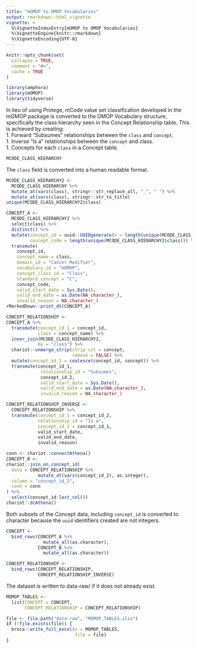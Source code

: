 ```yaml
---
title: "mOMOP to OMOP Vocabularies"
output: rmarkdown::html_vignette
vignette: >
  %\VignetteIndexEntry{mOMOP to OMOP Vocabularies}
  %\VignetteEngine{knitr::rmarkdown}
  %\VignetteEncoding{UTF-8}
---
```


```r
knitr::opts_chunk$set(
  collapse = TRUE,
  comment = "#>",
  cache = TRUE
)
```

```r
library(amphora)
library(mOMOP)
library(tidyverse)
```

In lieu of using Protege, mCode value set classification developed in the mOMOP
package is converted to the OMOP Vocabulary structure, specifically the class 
hierarchy seen in the Concept Relationship table. This is achieved by creating:  
1. Forward "Subsumes" relationships between the `class` and `concept`.  
1. Inverse "Is a" relationships between the `concept` and class.  
1. Concepts for each `class` in a Concept table. 

```r
MCODE_CLASS_HIERARCHY
```

The `class` field is converted into a human readable format. 

```r
MCODE_CLASS_HIERARCHY2 <-
  MCODE_CLASS_HIERARCHY %>%
  mutate_at(vars(class), stringr::str_replace_all, "_", " ") %>%
  mutate_at(vars(class), stringr::str_to_title)
unique(MCODE_CLASS_HIERARCHY2$class)
```

```r
CONCEPT_A <-
  MCODE_CLASS_HIERARCHY2 %>%
  select(class) %>%
  distinct() %>%
  mutate(concept_id = uuid::UUIDgenerate(n = length(unique(MCODE_CLASS_HIERARCHY2$class))),
         concept_code = length(unique(MCODE_CLASS_HIERARCHY2$class))) %>%
  transmute(
    concept_id,
    concept_name = class,
    domain_id = "Cancer Modifier",
    vocabulary_id = "mOMOP",
    concept_class_id = "Class",
    standard_concept = "C",
    concept_code,
    valid_start_date = Sys.Date(),
    valid_end_date = as.Date(NA_character_),
    invalid_reason = NA_character_)
rMarkedDown::print_dt(CONCEPT_A)
```

```r
CONCEPT_RELATIONSHIP <-
CONCEPT_A %>%
  transmute(concept_id_1 = concept_id,
            class = concept_name) %>%
  inner_join(MCODE_CLASS_HIERARCHY2,
            by = "class") %>%
  chariot::unmerge_strip(strip_col = concept,
                         remove = FALSE) %>%
  mutate(concept_id_2 = coalesce(concept_id, concept)) %>%
  transmute(concept_id_1,
             relationship_id = "Subsumes",
             concept_id_2,
             valid_start_date = Sys.Date(),
             valid_end_date = as.Date(NA_character_),
             invalid_reason = NA_character_)
```

```r
CONCEPT_RELATIONSHIP_INVERSE <-
  CONCEPT_RELATIONSHIP %>%
  transmute(concept_id_1 = concept_id_2,
            relationship_id = "Is a",
            concept_id_2 = concept_id_1,
            valid_start_date,
            valid_end_date,
            invalid_reason)
```

```r
conn <- chariot::connectAthena()
CONCEPT_B <-
chariot::join_on_concept_id(
  data = CONCEPT_RELATIONSHIP %>%
            mutate_at(vars(concept_id_2), as.integer),
  column = "concept_id_2",
  conn = conn
) %>%
  select(concept_id:last_col())
chariot::dcAthena()
```

Both subsets of the Concept data, including `concept_id` is converted to character because the `uuid` identifiers created are not integers. 

```r
CONCEPT <-
  bind_rows(CONCEPT_A %>%
              mutate_all(as.character),
            CONCEPT_B %>%
              mutate_all(as.character))
```

```r
CONCEPT_RELATIONSHIP <-
  bind_rows(CONCEPT_RELATIONSHIP,
            CONCEPT_RELATIONSHIP_INVERSE)
```

The dataset is written to data-raw/ if it does not already exist. 

```r
MOMOP_TABLES <-
  list(CONCEPT = CONCEPT,
       CONCEPT_RELATIONSHIP = CONCEPT_RELATIONSHIP) 

file <- file.path("data-raw", "MOMOP_TABLES.xlsx")
if (!file.exists(file)) {
  broca::write_full_excel(x = MOMOP_TABLES,
                          file = file)
}
```

